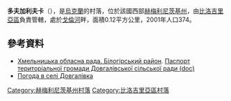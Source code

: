 {{coord|49|53|37|N|26|16|17|E|scale:30000|display=title}}

'''多夫加利夫卡'''（{{lang-uk|Довгалівка}}），是[[烏克蘭|烏克蘭]]的村落，位於該國西部[[赫梅利尼茨基州|赫梅利尼茨基州]]，由[[比洛吉里亞區|比洛吉里亞區]]負責管轄，處於[[戈倫河|戈倫河]]畔，面積0.12平方公里，2001年人口374。

==參考資料==
* [https://web.archive.org/web/20160413093228/http://oblrada.km.ua/district/show/14 Хмельницька обласна рада. Білогірський район]. [https://web.archive.org/web/20160305082354/http://oblrada.km.ua/userfiles/%D0%BF%D0%B0%D1%81%D0%BF%D0%BE%D1%80%D1%82%20%D0%94%D0%BE%D0%B2%D0%B3%D0%B0%D0%BB%D1%96%D0%B2%D1%81%D1%8C%D0%BA%D0%BE%D1%97%20%D1%81%D1%96%D0%BB%D1%8C%D1%81%D1%8C%D0%BA%D0%BE%D1%97%20%D1%80%D0%B0%D0%B4%D0%B8%20%D0%91%D1%96%D0%BB%D0%BE%D0%B3%D1%96%D1%80%D1%81%D1%8C%D0%BA%D0%B8%D0%B9%20%D1%80%D0%B0%D0%B9%D0%BE%D0%BD(1).doc Паспорт територіальної громади Довгалівської сільської ради (doc)]
* [http://weather.in.ua/ua/hmel'nickaja/7016 Погода в селі Довгалівка]{{Wayback|url=http://weather.in.ua/ua/hmel'nickaja/7016 |date=20161109103318 }}

{{DEFAULTSORT:Довгалівка}}
[[Category:赫梅利尼茨基州村落|Category:赫梅利尼茨基州村落]]
[[Category:比洛吉里亞區村落|Category:比洛吉里亞區村落]]


{{Khmelnytskyi-geo-stub}}